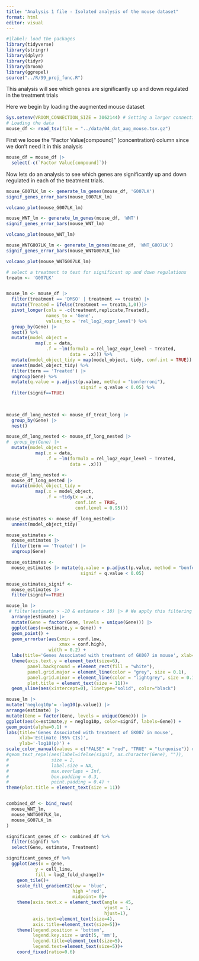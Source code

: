 ```yaml
---
title: "Analysis 1 file - Isolated analysis of the mouse dataset"
format: html
editor: visual
---
```


```r
#|label: load the packages
library(tidyverse)
library(stringr)
library(dplyr)
library(tidyr)
library(broom)
library(ggrepel)
source("../R/99_proj_func.R")
```

This analysis will see which genes are significantly up and down regulated in the treatment trials

Here we begin by loading the augmented mouse dataset

```r
Sys.setenv(VROOM_CONNECTION_SIZE = 3062144) # Setting a larger connection buffer to be able to load the data
# Loading the data
mouse_df <- read_tsv(file = "../data/04_dat_aug_mouse.tsv.gz")
```

First we loose the "Factor Value\[compound\]" (concentration) column since we don't need it in this analysis

```r
mouse_df = mouse_df |> 
  select(-c(`Factor Value[compound]`))

```

Now lets do an analysis to see which genes are significantly up and down regulated in each of the treatment trials.

```r
mouse_G007LK_lm <- generate_lm_genes(mouse_df, 'G007LK')
signif_genes_error_bars(mouse_G007LK_lm)

```

```r
volcano_plot(mouse_G007LK_lm)
```

```r
mouse_WNT_lm <- generate_lm_genes(mouse_df, 'WNT')
signif_genes_error_bars(mouse_WNT_lm)

```

```r
volcano_plot(mouse_WNT_lm)
```

```r
mouse_WNTG007LK_lm <- generate_lm_genes(mouse_df, 'WNT_G007LK')
signif_genes_error_bars(mouse_WNTG007LK_lm)

```

```r
volcano_plot(mouse_WNTG007LK_lm)
```

```r
# select a treatment to test for significant up and down regulations
treatm <- 'G007LK'


mouse_lm <- mouse_df |> 
  filter(treatment == 'DMSO' | treatment == treatm) |> 
  mutate(Treated = ifelse(treatment == treatm,1,0))|> 
  pivot_longer(cols = -c(treatment,replicate,Treated), 
               names_to = 'Gene', 
               values_to = 'rel_log2_expr_level') %>% 
  group_by(Gene) |> 
  nest() %>% 
  mutate(model_object = 
           map(.x = data, 
               .f = ~lm(formula = rel_log2_expr_level ~ Treated, 
                        data = .x))) %>% 
  mutate(model_object_tidy = map(model_object, tidy, conf.int = TRUE)) %>% 
  unnest(model_object_tidy) %>% 
  filter(term == 'Treated') |>
  ungroup(Gene) %>% 
  mutate(q.value = p.adjust(p.value, method = "bonferroni"),
                            signif = q.value < 0.05) %>% 
  filter(signif==TRUE)
  
  
```

```r
mouse_df_long_nested <- mouse_df_treat_long |>
  group_by(Gene) |> 
  nest()


```

```r
mouse_df_long_nested <- mouse_df_long_nested |> 
#  group_by(Gene) |> 
  mutate(model_object = 
           map(.x = data, 
               .f = ~lm(formula = rel_log2_expr_level ~ Treated, 
                        data = .x)))
```

```r
mouse_df_long_nested <- 
  mouse_df_long_nested |> 
  mutate(model_object_tidy = 
           map(.x = model_object, 
               .f = ~tidy(x = .x, 
                          conf.int = TRUE,
                          conf.level = 0.95)))
```

```r
mouse_estimates <- mouse_df_long_nested|> 
  unnest(model_object_tidy)
```

```r
mouse_estimates <- 
  mouse_estimates |>
  filter(term == 'Treated') |>
  ungroup(Gene)
```

```r
mouse_estimates <- 
  mouse_estimates |> mutate(q.value = p.adjust(p.value, method = "bonferroni"),
                            signif = q.value < 0.05)
```

```r
mouse_estimates_signif <- 
  mouse_estimates |> 
  filter(signif==TRUE)
```

```r
mouse_lm |> 
 # filter(estimate > -10 & estimate < 10) |> # We apply this filtering to avoid the genes that only have significant values due to a 0 division in the relative log2 expression transformation.
  arrange(estimate) |> 
  mutate(Gene = factor(Gene, levels = unique(Gene))) |> 
  ggplot(aes(x=estimate,y = Gene)) +
  geom_point() +
  geom_errorbar(aes(xmin = conf.low, 
                    xmax = conf.high),
                width = 0.2) +
  labs(title='Genes Associated with treatment of GK007 in mouse', xlab='Estimate (95% CIs)', ylab='Gene')+
  theme(axis.text.y = element_text(size=6),
        panel.background = element_rect(fill = "white"),
        panel.grid.major = element_line(color = "grey", size = 0.1),
        panel.grid.minor = element_line(color = "lightgrey", size = 0.1),
        plot.title = element_text(size = 11))+
  geom_vline(aes(xintercept=0), linetype="solid", color="black")
```

```r
mouse_lm |> 
mutate('neglog10p'= -log10(p.value)) |> 
arrange(estimate) |> 
mutate(Gene = factor(Gene, levels = unique(Gene))) |> 
ggplot(aes(x=estimate,y = neglog10p, color=signif, labels=Gene)) +
geom_point(alpha=0.1) +
labs(title='Genes Associated with treatment of GK007 in mouse', 
     xlab='Estimate (95% CIs)', 
     ylab='-log10(p)') +
scale_color_manual(values = c("FALSE" = "red", "TRUE" = "turquoise")) #+
#geom_text_repel(aes(label=ifelse(signif, as.character(Gene), "")), 
#                size = 2,             
#                label.size = NA,      
#                max.overlaps = Inf,   
#                box.padding = 0.3,    
#                point.padding = 0.4) +
theme(plot.title = element_text(size = 11))
```

```         
```

```r
combined_df <- bind_rows(
  mouse_WNT_lm,
  mouse_WNTG007LK_lm,
  mouse_G007LK_lm
)

significant_genes_df <- combined_df %>%
  filter(signif) %>%
  select(Gene, estimate, Treatment)

significant_genes_df %>% 
  ggplot(aes(x = gene,
           y = cell_line,
           fill = log2_fold_change))+
    geom_tile()+
    scale_fill_gradient2(low = 'blue',
                         high ='red', 
                         midpoint= 0)+
    theme(axis.text.x = element_text(angle = 45, 
                                     vjust = 1, 
                                     hjust=1),
          axis.text=element_text(size=4),
          axis.title=element_text(size=5))+
    theme(legend.position = 'bottom',
          legend.key.size = unit(5, 'mm'),
          legend.title=element_text(size=5),
          legend.text=element_text(size=5))+
    coord_fixed(ratio=0.6)
```
